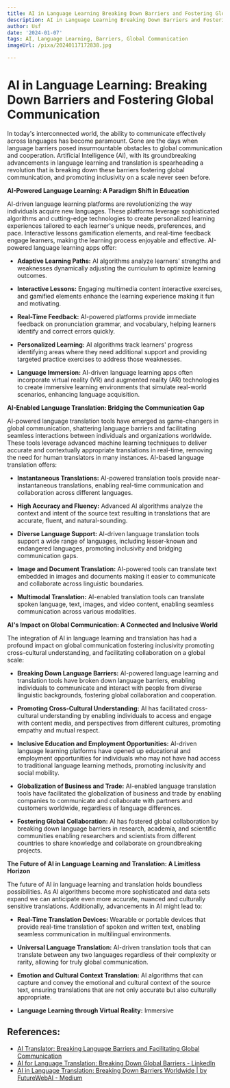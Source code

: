 ```yaml
---
title: AI in Language Learning Breaking Down Barriers and Fostering Global Communication
description: AI in Language Learning Breaking Down Barriers and Fostering Global Communication
author: Usf
date: '2024-01-07'
tags: AI, Language Learning, Barriers, Global Communication
imageUrl: /pixa/20240117172838.jpg

---
```

# AI in Language  Learning: Breaking Down  Barriers and Fostering Global Communication

In today's interconnected world,  the ability to communicate effectively across languages has become paramount. Gone  are the days when language barriers posed insurmountable obstacles to global communication and cooperation. Artificial Intelligence (AI), with its groundbreaking advancements in language learning  and translation is spearheading a revolution that is breaking down these barriers fostering global communication, and promoting inclusivity on a scale  never seen before.

**AI-Powered Language Learning:  A Paradigm Shift in  Education**

AI-driven language learning platforms are revolutionizing the way individuals  acquire new languages. These  platforms leverage sophisticated algorithms and cutting-edge  technologies to create personalized learning experiences tailored to each learner's unique needs, preferences, and pace. Interactive lessons gamification elements, and real-time feedback engage learners,  making the learning  process enjoyable and effective. AI-powered language learning apps offer:

- **Adaptive Learning Paths:** AI algorithms analyze  learners' strengths and  weaknesses dynamically adjusting the curriculum to optimize learning outcomes.

- **Interactive Lessons:** Engaging multimedia content interactive exercises, and gamified elements enhance the learning experience making it fun and motivating.

- **Real-Time Feedback:**  AI-powered platforms provide  immediate feedback on pronunciation grammar, and vocabulary, helping learners identify  and correct  errors quickly.

- **Personalized Learning:** AI algorithms track learners' progress identifying areas where  they  need additional support and providing targeted practice exercises to address those weaknesses.

- **Language Immersion:** AI-driven language learning apps  often incorporate virtual reality (VR) and augmented reality (AR) technologies  to  create immersive learning environments that simulate real-world scenarios, enhancing language acquisition.

**AI-Enabled Language Translation: Bridging the Communication Gap**

AI-powered language translation tools have emerged as game-changers  in global communication, shattering language barriers and facilitating seamless interactions between individuals and organizations worldwide. These tools leverage advanced machine learning techniques to deliver accurate and contextually appropriate translations in real-time, removing the need for human translators in many instances. AI-based language translation offers:

- **Instantaneous Translations:** AI-powered translation tools provide near-instantaneous translations, enabling real-time communication and collaboration across different languages.

- **High Accuracy and Fluency:** Advanced AI algorithms analyze the context and intent of the source text resulting in translations that  are accurate, fluent, and natural-sounding.

- **Diverse Language Support:** AI-driven language  translation tools support  a wide range of  languages, including lesser-known and endangered languages, promoting inclusivity and bridging communication gaps.

-  **Image and Document Translation:** AI-powered  tools can translate text embedded in images and documents making it easier to communicate and collaborate across linguistic boundaries.

- **Multimodal Translation:**  AI-enabled translation  tools  can translate spoken language, text, images,  and  video content, enabling seamless  communication across various modalities.

**AI's Impact on Global Communication: A Connected and Inclusive World**

The integration of AI in language learning and  translation has had a profound impact  on global  communication fostering inclusivity promoting cross-cultural understanding, and  facilitating collaboration on  a global scale:

- **Breaking Down Language Barriers:** AI-powered language learning and translation  tools have broken down language barriers,  enabling  individuals to communicate and interact  with people from diverse linguistic backgrounds, fostering global collaboration  and cooperation.

- **Promoting Cross-Cultural Understanding:** AI has facilitated cross-cultural understanding  by enabling individuals to access and engage with content media, and perspectives from different cultures,  promoting empathy and mutual  respect.

- **Inclusive Education  and Employment Opportunities:** AI-driven language  learning platforms have  opened  up educational and employment opportunities for  individuals who  may not have had access to traditional language learning methods, promoting inclusivity and social mobility.

- **Globalization of Business and  Trade:** AI-enabled language  translation tools  have facilitated the globalization of business and trade by enabling companies to communicate and collaborate with partners and customers worldwide, regardless of  language differences.

- **Fostering  Global Collaboration:** AI has fostered global  collaboration by breaking down language barriers in research, academia, and scientific communities enabling researchers and  scientists from different countries to share knowledge and collaborate on groundbreaking projects.

**The Future of AI  in Language Learning and Translation: A Limitless Horizon**

The future of AI in language learning and translation holds boundless possibilities. As AI algorithms become more sophisticated and data  sets expand we can anticipate even more accurate, nuanced and culturally sensitive translations. Additionally, advancements in AI might lead  to:

-  **Real-Time Translation Devices:** Wearable or portable  devices that provide real-time translation of spoken and written text, enabling  seamless communication in multilingual environments.

- **Universal Language Translation:** AI-driven translation tools that can translate between any two languages regardless of their complexity or rarity, allowing for truly global communication.

- **Emotion and Cultural Context Translation:** AI algorithms that can capture and convey the  emotional and  cultural context  of the source text, ensuring translations that are not only accurate but also culturally appropriate.

-  **Language Learning through Virtual Reality:** Immersive

## References:
- [AI Translator: Breaking Language Barriers and Facilitating Global Communication](https://www.datasciencesociety.net/ai-translator-breaking-language-barriers-and-facilitating-global-communication/)
- [AI for Language Translation: Breaking Down Global Barriers - LinkedIn](https://www.linkedin.com/pulse/ai-language-translation-breaking-down-global-barriers-handsonhybrid)
- [AI in Language Translation: Breaking Down Barriers Worldwide | by FutureWebAI - Medium](https://medium.com/@futureaiweb/ai-in-language-translation-breaking-down-barriers-worldwide-c3ca53e99fe1)
